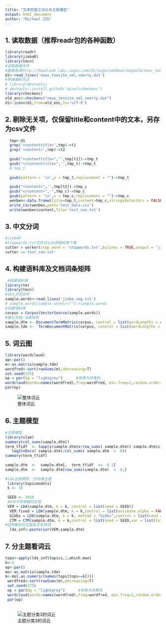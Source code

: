 ```yaml
---
title: "文本挖掘之词云与主题模型"
output: html_document
author: "Michael ZZG"
---
```


## 1. 读取数据（推荐readr包的各种函数）

```r
library(readr)
library(jiebaR)
library(tmcn)
#读取数据文件
#数据来源http://download.labs.sogou.com/dl/sogoulabdown/SogouCA/news_tensite_xml.smarty.zip
d1<-read_lines('news_tensite_xml.smarty.dat')
#转换编码方式
# library(devtools)
# devtools::install_github("qinwf/checkenc")
library(checkenc)
old_enc<-checkenc("news_tensite_xml.smarty.dat")
d1<-iconv(d1,from=old_enc,to='utf-8')
```

## 2. 剔除无关项，仅保留title和content中的文本，另存为csv文件

```r
  tmp<-d1
  grep('<contenttitle>',tmp)->t1
  grep('<content>',tmp)->t2
  
  gsub("<contenttitle>",'',tmp[t1])->tmp_t
  gsub("</contenttitle>",'',tmp_t)->tmp_t
  # tmp_t
  
  gsub(pattern = '\n',x = tmp_t,replacement = "")->tmp_t
  
  gsub("<content>",'',tmp[t2])->tmp_c
  gsub("</content>",'',tmp_c)->tmp_c
  gsub(pattern = '\n',x = tmp_c,replacement = "")->tmp_c
  wenben<-data.frame(title=tmp_t,content=tmp_c,stringsAsFactors = FALSE)
  write_csv(wenben,path='test_data.csv')
  write(wenben$content,file='test_con.txt')
```

## 3. 中文分词

```r

#jiebaR
#stopwords.txt文件可以从网络检索下载
cutter = worker(stop_word = 'stopwords.txt',bylines = TRUE,output = 'jieba_seg.txt')
cutter <='test_con.txt'
```

## 4. 构建语料库及文档词条矩阵

```r
 #构建语料库
library(tm)
library(tmcn)
#读入分词文件
sample.words<-read_lines('jieba_seg.txt')
# sample.words[sample.words!=""]->sample.words
#创建语料库
corpus = Corpus(VectorSource(sample.words))
#建立文档-词条矩阵
sample.dtm <- DocumentTermMatrix(corpus, control = list(wordLengths = c(2, Inf)))
sample.tdm <-  TermDocumentMatrix(corpus, control = list(wordLengths = c(2, Inf)));

```
## 5. 词云图

```r
library(wordcloud)
op<-par()
m<-as.matrix(sample.tdm)
wordfred<-sort(rowSums(m),decreasing=T)
set.seed(375)
op = par(bg = "lightgrey")      #背景为亮黄色
wordcloud(words=names(wordfred),freq=wordfred, min.freq=2,random.order=F,col = rainbow(length(wordfred)))
par(op)      
```
![整体词云](imgs/t1.jpg)

## 6. 主题模型

```r
#主题模型
library(slam)
summary(col_sums(sample.dtm))
term_tfidf  <- tapply(sample.dtm$v/row_sums( sample.dtm)[ sample.dtm$i],   sample.dtm$j,  mean)* 
   log2(nDocs( sample.dtm)/col_sums( sample.dtm  >  0))
summary(term_tfidf)
 
sample.dtm  <-  sample.dtm[,  term_tfidf  >=  0.1]
sample.dtm  <-  sample.dtm[row_sums(sample.dtm)  >  0,]
 
#lda主题模型，分10类主题
 library(topicmodels)
 k <- 10
 
 SEED <- 2010
 #4中不同参数的实现
 VEM = LDA(sample.dtm, k = k, control = list(seed = SEED))
  VEM_fixed = LDA(sample.dtm, k = k,control = list(estimate.alpha = FALSE, seed = SEED))
  Gibbs = LDA(sample.dtm, k = k, method = "Gibbs",control = list(seed = SEED, burnin = 1000,thin = 100, iter = 1000))
  CTM = CTM(sample.dtm, k = k,control = list(seed = SEED,var = list(tol = 10^-4), em = list(tol = 10^-3)))
#VEM模型的主题拟合及预测
  lda_inf<-posterior(VEM,sample.dtm)

```

## 7. 分主题看词云

```r
tops<-apply(lda_inf$topics,1,which.max)
k<-3
op<-par()
mo<-as.matrix(sample.tdm)
m<-mo[,as.numeric(names(tops[tops==k]))]
 wordfred<-sort(rowSums(m),decreasing=T)
 set.seed(375)
 op = par(bg = "lightgrey")      #背景为亮黄色
 wordcloud(words=names(wordfred),freq=wordfred, min.freq=2,random.order=F,col = rainbow(length(wordfred)))
 par(op)      
 
```
![主题分类3的词云](imgs/t2.jpg)


